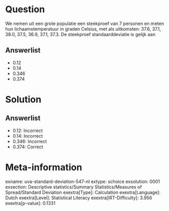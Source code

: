 Question
========

We nemen uit een grote populatie een steekproef van 7 personen en meten
hun lichaamstemperatuur in graden Celsius, met als uitkomsten: 37.6,
37.1, 38.0, 37.5, 36.9, 37.1, 37.3. De steekproef standaarddeviatie is
gelijk aan

Answerlist
----------

* 0.12
* 0.14
* 0.346
* 0.374

Solution
========

Answerlist
----------

* 0.12: Incorrect
* 0.14: Incorrect
* 0.346: Incorrect
* 0.374: Correct

Meta-information
================
exname: uva-standard-deviation-547-nl
extype: schoice
exsolution: 0001
exsection: Descriptive statistics/Summary Statistics/Measures of Spread/Standard Deviation
exextra[Type]: Calculation
exextra[Language]: Dutch
exextra[Level]: Statistical Literacy
exextra[IRT-Difficulty]: 3.956
exextra[p-value]: 0.1331
